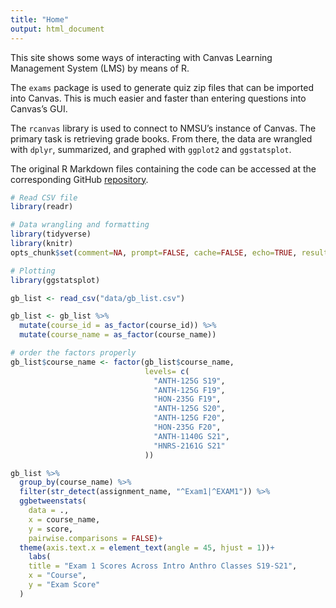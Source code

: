 ```yaml
---
title: "Home"
output: html_document
---
```


This site shows some ways of interacting with Canvas Learning Management System (LMS) by means of R. 

The `exams` package is used to generate quiz zip files that can be imported into Canvas. This is much easier and faster than entering questions into Canvas's GUI.

The `rcanvas` library is used to connect to NMSU's instance of Canvas. The primary task is retrieving grade books. From there, the data are wrangled with `dplyr`, summarized, and graphed with `ggplot2` and `ggstatsplot`.

The original R Markdown files containing the code can be accessed at the corresponding GitHub  [repository](https://github.com/n8craig/nmsu-grades).

```r
# Read CSV file
library(readr)

# Data wrangling and formatting
library(tidyverse)
library(knitr)
opts_chunk$set(comment=NA, prompt=FALSE, cache=FALSE, echo=TRUE, results='asis')

# Plotting
library(ggstatsplot)
```


```r

gb_list <- read_csv("data/gb_list.csv")

gb_list <- gb_list %>% 
  mutate(course_id = as_factor(course_id)) %>% 
  mutate(course_name = as_factor(course_name))

# order the factors properly
gb_list$course_name <- factor(gb_list$course_name,
                              levels= c(
                                "ANTH-125G S19",
                                "ANTH-125G F19",
                                "HON-235G F19",
                                "ANTH-125G S20",
                                "ANTH-125G F20",
                                "HON-235G F20",
                                "ANTH-1140G S21",
                                "HNRS-2161G S21"
                              ))

gb_list %>% 
  group_by(course_name) %>% 
  filter(str_detect(assignment_name, "^Exam1|^EXAM1")) %>%
  ggbetweenstats(
    data = .,
    x = course_name,
    y = score,
    pairwise.comparisons = FALSE)+
  theme(axis.text.x = element_text(angle = 45, hjust = 1))+
    labs(
    title = "Exam 1 Scores Across Intro Anthro Classes S19-S21",
    x = "Course",
    y = "Exam Score"
  )
```

